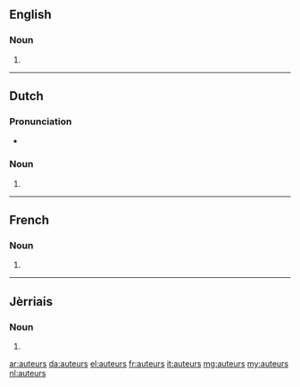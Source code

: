 ==English==

===Noun===
{{head|en|plural}}

# {{plural of|auteur|lang=en}}

----

==Dutch==

===Pronunciation===
* {{audio|Nl-auteurs.ogg|Audio|lang=nl}}

===Noun===
{{head|nl|noun plural form}}

# {{nl-noun form of|pl|auteur}}

----

==French==

===Noun===
{{head|fr|plural|g=m}}

# {{plural of|auteur|lang=fr}}

----

==Jèrriais==

===Noun===
{{head|roa-jer|plural}}

# {{plural of|auteu|lang=roa-jer}}

[[ar:auteurs]]
[[da:auteurs]]
[[el:auteurs]]
[[fr:auteurs]]
[[it:auteurs]]
[[mg:auteurs]]
[[my:auteurs]]
[[nl:auteurs]]